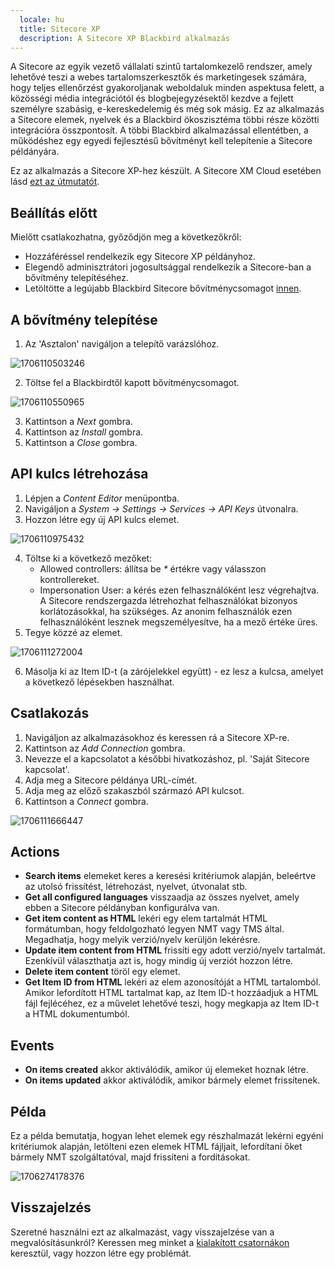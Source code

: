 ```yaml
---
  locale: hu
  title: Sitecore XP
  description: A Sitecore XP Blackbird alkalmazás
---
```


<LinkCard title="Megtekintés a Githubon" target="_blank" href="https://github.com/bb-io/Sitecore" icon="github" />

A Sitecore az egyik vezető vállalati szintű tartalomkezelő rendszer, amely lehetővé teszi a webes tartalomszerkesztők és marketingesek számára, hogy teljes ellenőrzést gyakoroljanak weboldaluk minden aspektusa felett, a közösségi média integrációtól és blogbejegyzésektől kezdve a fejlett személyre szabásig, e-kereskedelemig és még sok másig. Ez az alkalmazás a Sitecore elemek, nyelvek és a Blackbird ökoszisztéma többi része közötti integrációra összpontosít. A többi Blackbird alkalmazással ellentétben, a működéshez egy egyedi fejlesztésű bővítményt kell telepítenie a Sitecore példányára.

Ez az alkalmazás a Sitecore XP-hez készült. A Sitecore XM Cloud esetében lásd [ezt az útmutatót](../apps/sitecore-xm-cloud/).

## Beállítás előtt

Mielőtt csatlakozhatna, győződjön meg a következőkről:

- Hozzáféréssel rendelkezik egy Sitecore XP példányhoz.
- Elegendő adminisztrátori jogosultsággal rendelkezik a Sitecore-ban a bővítmény telepítéséhez.
- Letöltötte a legújabb Blackbird Sitecore bővítménycsomagot [innen](../sitecore/package.zip).

## A bővítmény telepítése

1. Az 'Asztalon' navigáljon a telepítő varázslóhoz.

![1706110503246](https://raw.githubusercontent.com/bb-io/Sitecore/main/image/README/1706110503246.png)

2. Töltse fel a Blackbirdtől kapott bővítménycsomagot.

![1706110550965](https://raw.githubusercontent.com/bb-io/Sitecore/main/image/README/1706110550965.png)

3. Kattintson a _Next_ gombra.
4. Kattintson az _Install_ gombra.
5. Kattintson a _Close_ gombra.

## API kulcs létrehozása

1. Lépjen a _Content Editor_ menüpontba.
2. Navigáljon a _System -> Settings -> Services -> API Keys_ útvonalra.
3. Hozzon létre egy új API kulcs elemet.

![1706110975432](https://raw.githubusercontent.com/bb-io/Sitecore/main/image/README/1706110975432.png)

4. Töltse ki a következő mezőket:
   - Allowed controllers: állítsa be _\*_ értékre vagy válasszon kontrollereket.
   - Impersonation User: a kérés ezen felhasználóként lesz végrehajtva. A Sitecore rendszergazda létrehozhat felhasználókat bizonyos korlátozásokkal, ha szükséges. Az anonim felhasználók ezen felhasználóként lesznek megszemélyesítve, ha a mező értéke üres.
5. Tegye közzé az elemet.

![1706111272004](https://raw.githubusercontent.com/bb-io/Sitecore/main/image/README/1706111272004.png)

6. Másolja ki az Item ID-t (a zárójelekkel együtt) - ez lesz a kulcsa, amelyet a következő lépésekben használhat.

## Csatlakozás

1. Navigáljon az alkalmazásokhoz és keressen rá a Sitecore XP-re.
2. Kattintson az _Add Connection_ gombra.
3. Nevezze el a kapcsolatot a későbbi hivatkozáshoz, pl. 'Saját Sitecore kapcsolat'.
4. Adja meg a Sitecore példánya URL-címét.
5. Adja meg az előző szakaszból származó API kulcsot.
6. Kattintson a _Connect_ gombra.

![1706111666447](https://raw.githubusercontent.com/bb-io/Sitecore/main/image/README/1706111666447.png)

## Actions

- **Search items** elemeket keres a keresési kritériumok alapján, beleértve az utolsó frissítést, létrehozást, nyelvet, útvonalat stb.
- **Get all configured languages** visszaadja az összes nyelvet, amely ebben a Sitecore példányban konfigurálva van.
- **Get item content as HTML** lekéri egy elem tartalmát HTML formátumban, hogy feldolgozható legyen NMT vagy TMS által. Megadhatja, hogy melyik verzió/nyelv kerüljön lekérésre.
- **Update item content from HTML** frissíti egy adott verzió/nyelv tartalmát. Ezenkívül választhatja azt is, hogy mindig új verziót hozzon létre.
- **Delete item content** töröl egy elemet.
- **Get Item ID from HTML** lekéri az elem azonosítóját a HTML tartalomból. Amikor lefordított HTML tartalmat kap, az Item ID-t hozzáadjuk a HTML fájl fejlécéhez, ez a művelet lehetővé teszi, hogy megkapja az Item ID-t a HTML dokumentumból.

## Events

- **On items created** akkor aktiválódik, amikor új elemeket hoznak létre.
- **On items updated** akkor aktiválódik, amikor bármely elemet frissítenek.

## Példa

Ez a példa bemutatja, hogyan lehet elemek egy részhalmazát lekérni egyéni kritériumok alapján, letölteni ezen elemek HTML fájljait, lefordítani őket bármely NMT szolgáltatóval, majd frissíteni a fordításokat.

![1706274178376](https://raw.githubusercontent.com/bb-io/Sitecore/main/image/README/1706274178376.png)

## Visszajelzés

Szeretné használni ezt az alkalmazást, vagy visszajelzése van a megvalósításunkról? Keressen meg minket a [kialakított csatornákon](https://www.blackbird.io/) keresztül, vagy hozzon létre egy problémát.